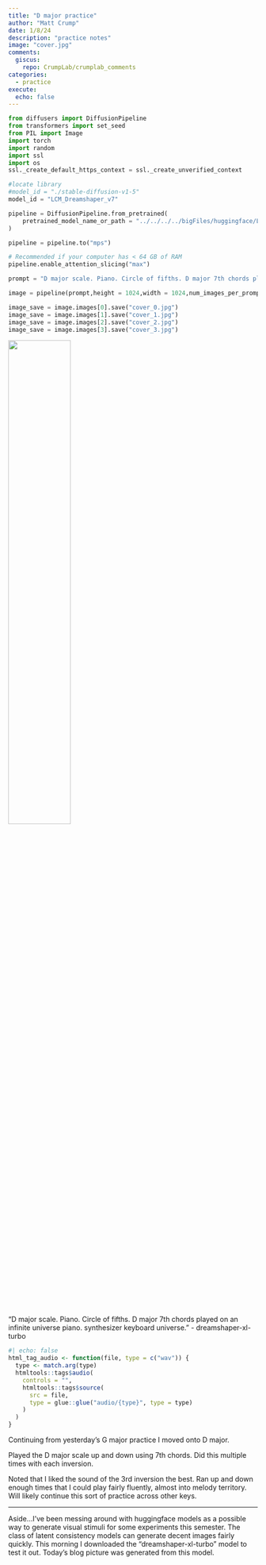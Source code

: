 ```yaml
---
title: "D major practice"
author: "Matt Crump"
date: 1/8/24
description: "practice notes"
image: "cover.jpg"
comments:
  giscus: 
    repo: CrumpLab/crumplab_comments
categories: 
  - practice
execute: 
  echo: false
---
```


```python
from diffusers import DiffusionPipeline
from transformers import set_seed
from PIL import Image
import torch
import random
import ssl
import os
ssl._create_default_https_context = ssl._create_unverified_context

#locate library
#model_id = "./stable-diffusion-v1-5"
model_id = "LCM_Dreamshaper_v7"

pipeline = DiffusionPipeline.from_pretrained(
	pretrained_model_name_or_path = "../../../../bigFiles/huggingface/LCM_Dreamshaper_v7/",custom_pipeline="latent_consistency_txt2img", custom_revision="main", revision="fb9c5d"
)

pipeline = pipeline.to("mps")

# Recommended if your computer has < 64 GB of RAM
pipeline.enable_attention_slicing("max")

prompt = "D major scale. Piano. Circle of fifths. D major 7th chords played on an infinite universe piano. synthesizer keyboard universe."

image = pipeline(prompt,height = 1024,width = 1024,num_images_per_prompt = 4, num_inference_steps = 8)

image_save = image.images[0].save("cover_0.jpg")
image_save = image.images[1].save("cover_1.jpg")
image_save = image.images[2].save("cover_2.jpg")
image_save = image.images[3].save("cover_3.jpg") 

```


![](cover.jpg){width=50% fig-align="left"}


::: column-margin
"D major scale. Piano. Circle of fifths. D major 7th chords played on an infinite universe piano. synthesizer keyboard universe." - dreamshaper-xl-turbo
:::

```r
#| echo: false
html_tag_audio <- function(file, type = c("wav")) {
  type <- match.arg(type)
  htmltools::tags$audio(
    controls = "",
    htmltools::tags$source(
      src = file,
      type = glue::glue("audio/{type}", type = type)
    )
  )
}

```

Continuing from yesterday's G major practice I moved onto D major.

Played the D major scale up and down using 7th chords. Did this multiple times with each inversion.

Noted that I liked the sound of the 3rd inversion the best. Ran up and down enough times that I could play fairly fluently, almost into melody territory. Will likely continue this sort of practice across other keys.

---------------

Aside...I've been messing around with huggingface models as a possible way to generate visual stimuli for some experiments this semester. The class of latent consistency models can generate decent images fairly quickly. This morning I downloaded the "dreamshaper-xl-turbo" model to test it out. Today's blog picture was generated from this model. 


